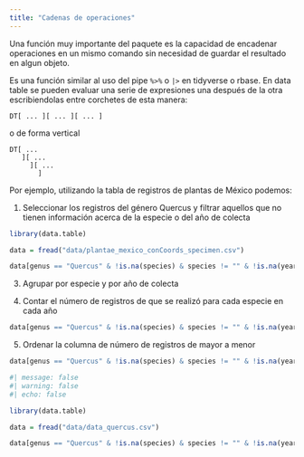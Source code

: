 ```yaml
---
title: "Cadenas de operaciones"
---
```


Una función muy importante del paquete es la capacidad de encadenar operaciones en un mismo comando sin necesidad de guardar el resultado en algun objeto. 

Es una función similar al uso del pipe `%>%` o `|>` en tidyverse o rbase. En data table se pueden evaluar una serie de expresiones una después de la otra escribiendolas entre corchetes de esta manera:

```
DT[ ... ][ ... ][ ... ]
```
o de forma vertical

```
DT[ ...
   ][ ...
     ][ ...
       ]
```

Por ejemplo, utilizando la tabla de registros de plantas de México podemos:

1. Seleccionar los registros del género Quercus y filtrar aquellos que no tienen información acerca de la especie o del año de colecta

```.r

library(data.table)

data = fread("data/plantae_mexico_conCoords_specimen.csv")

data[genus == "Quercus" & !is.na(species) & species != "" & !is.na(year)]

```

3. Agrupar por especie y por año de colecta 

4. Contar el número de registros de que se realizó para cada especie en cada año 

```.r

data[genus == "Quercus" & !is.na(species) & species != "" & !is.na(year), .(.N), by = .(year,species)]

```

5. Ordenar la columna de número de registros de mayor a menor

```.r

data[genus == "Quercus" & !is.na(species) & species != "" & !is.na(year), .(N = .N), by = .(year,species)][order(year,-N)]

```

```r
#| message: false
#| warning: false
#| echo: false

library(data.table)

data = fread("data/data_quercus.csv")

data[genus == "Quercus" & !is.na(species) & species != "" & !is.na(year), .(.N), by = .(year,species)][order(year,-N)]

```

